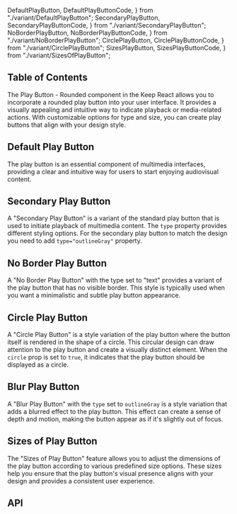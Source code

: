   DefaultPlayButton,
  DefaultPlayButtonCode,
} from "./variant/DefaultPlayButton";
  SecondaryPlayButton,
  SecondaryPlayButtonCode,
} from "./variant/SecondaryPlayButton";
  NoBorderPlayButton,
  NoBorderPlayButtonCode,
} from "./variant/NoBorderPlayButton";
  CirclePlayButton,
  CirclePlayButtonCode,
} from "./variant/CirclePlayButton";
  SizesPlayButton,
  SizesPlayButtonCode,
} from "./variant/SizesOfPlayButton";


## Table of Contents

The Play Button - Rounded component in the Keep React allows you to incorporate a rounded play button into your user interface. It provides a visually appealing and intuitive way to indicate playback or media-related actions. With customizable options for type and size, you can create play buttons that align with your design style.

## Default Play Button

The play button is an essential component of multimedia interfaces, providing a clear and intuitive way for users to start enjoying audiovisual content.

<CodePreview github="PlayButton" code={DefaultPlayButtonCode}>
  <DefaultPlayButton />
</CodePreview>

## Secondary Play Button

A "Secondary Play Button" is a variant of the standard play button that is used to initiate playback of multimedia content. The `type` property provides different styling options. For the secondary play button to match the design you need to add `type="outlineGray"` property.

<CodePreview github="PlayButton" code={SecondaryPlayButtonCode}>
  <SecondaryPlayButton />
</CodePreview>

## No Border Play Button

A "No Border Play Button" with the type set to "text" provides a variant of the play button that has no visible border. This style is typically used when you want a minimalistic and subtle play button appearance.

<CodePreview github="PlayButton" code={NoBorderPlayButtonCode}>
  <NoBorderPlayButton />
</CodePreview>

## Circle Play Button

A "Circle Play Button" is a style variation of the play button where the button itself is rendered in the shape of a circle. This circular design can draw attention to the play button and create a visually distinct element. When the `circle` prop is set to `true`, it indicates that the play button should be displayed as a circle.

<CodePreview github="PlayButton" code={CirclePlayButtonCode}>
  <CirclePlayButton />
</CodePreview>

## Blur Play Button

A "Blur Play Button" with the `type` set to `outlineGray` is a style variation that adds a blurred effect to the play button. This effect can create a sense of depth and motion, making the button appear as if it's slightly out of focus.

<CodePreview github="PlayButton" code={BlurPlayButtonCode}>
  <BlurPlayButton />
</CodePreview>

## Sizes of Play Button

The "Sizes of Play Button" feature allows you to adjust the dimensions of the play button according to various predefined size options. These sizes help you ensure that the play button's visual presence aligns with your design and provides a consistent user experience.

<CodePreview github="PlayButton" code={SizesPlayButtonCode}>
  <SizesPlayButton />
</CodePreview>

## API

<ComponentApi data={playButtonApiData} />
